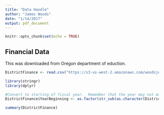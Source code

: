 ```yaml
---
title: "Data Handle"
author: "James Woods"
date: "1/14/2017"
output: pdf_document
---
```


```r
knitr::opts_chunk$set(echo = TRUE)
```


## Financial Data

This was downloaded from Oregon department of eduction.

```r
DistrictFinance <- read.csv("https://s3-us-west-2.amazonaws.com/woodsjeeschools/ActualExpendituresFundFunction30.CSV") 

library(stringr)
library(dplyr)

#Convert to starting of fiscal year.  Remember that the year may not match with the test scores.
DistrictFinance$YearBeginning <- as.factor(str_sub(as.character(DistrictFinance$SchlYr),-4) )

```


```r
summary(DistrictFinance)
```

